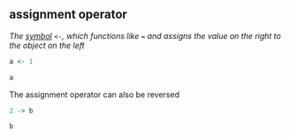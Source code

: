 ## assignment operator

<dfn>The [symbol](symbols.html) `<-`, which functions like `=` and assigns the value on the right to the object on the left</dfn>

```r
a <- 1

a
```

The assignment operator can also be reversed

```r
2 -> b

b
```
